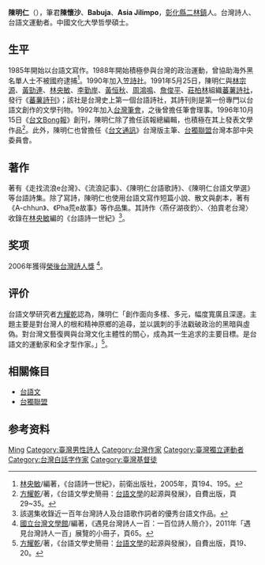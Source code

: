 {{Otheruses|other=名为陈明仁的其他人物|陈明仁}}

'''陳明仁'''（{{bd|1954年|}}），筆君'''陳懷沙'''、'''Babuja'''、'''Asia Jilimpo'''，[[彰化縣|彰化縣]][[二林鎮|二林鎮]]人。台灣詩人、台語文運動者。中國文化大學哲學碩士。

== 生平 ==
1985年開始以台語文寫作。1988年開始積極參與台灣的政治運動，曾協助海外黑名單人士不被國府逮捕<ref>[[林央敏|林央敏]]/編著，《台語詩一世紀》，前衛出版社，2005年，頁194、195。</ref>。1990年加入[[笠詩社|笠詩社]]。1991年5月25日，陳明仁與[[林宗源|林宗源]]、[[黃勁連|黃勁連]]、[[林央敏|林央敏]]、[[李勤岸|李勤岸]]、[[黃恒秋|黃恒秋]]、[[周鴻鳴|周鴻鳴]]、[[詹俊平|詹俊平]]、[[莊柏林|莊柏林]]組織[[蕃薯詩社|蕃薯詩社]]，發行《[[蕃薯詩刊|蕃薯詩刊]]》；該社是台灣史上第一個台語詩社，其詩刊則是第一份專門以台語文創作的文學刊物。1992年加入[[台灣筆會|台灣筆會]]，之後曾擔任筆會理事。1996年10月15日《[[台文Bong報|台文Bong報]]》創刊，陳明仁除了擔任該報總編輯，也積極在其上發表文學作品<ref>[[方耀乾|方耀乾]]/著，《台語文學史簡冊：[[台語文學|台語文學]]的起源與發展》，自費出版，頁29~35。</ref>。此外，陳明仁也曾擔任《[[台文通訊|台文通訊]]》台灣版主筆、[[台獨聯盟|台獨聯盟]]台灣本部中央委員會。

== 著作 ==
著有《走找流浪e台灣》、《流浪記事》、《陳明仁台語歌詩》、《陳明仁台語文學選》等台語詩集。除了寫詩，陳明仁也使用台語文寫作短篇小說、散文與劇本，著有《A-chhun》、《Pha荒e故事》等作品集。其詩作〈燕仔湖夜釣〉、〈拍賣老台灣〉收錄在[[林央敏|林央敏]]編的《台語詩一世紀》<ref>該選集收錄近一百年台灣詩人及台語歌作詞者的優秀台語文作品。</ref>。

== 奖项 ==
2006年獲得[[榮後台灣詩人獎|榮後台灣詩人獎]] <ref>[[國立台灣文學館|國立台灣文學館]]/編著，《遇見台灣詩人一百：一百位詩人簡介》，2011年「遇見台灣詩人一百」展覽的小冊子，頁65。</ref>。

== 评价 ==
台語文學研究者[[方耀乾|方耀乾]]認為，陳明仁「創作面向多樣、多元，幅度寬廣且深邃。主題主要是對台灣人的根和精神原鄉的追尋，並以諷刺的手法戳破政治的黑暗與虛偽。對台灣文藝復興與台灣文化主體性的關心，成為其一生追求的主要目標。是台語文的運動家和全才型作家。」<ref>[[方耀乾|方耀乾]]/著，《台語文學史簡冊：[[台語文學|台語文學]]的起源與發展》，自費出版，頁19、20。</ref>。

== 相關條目 ==
* [[台語文|台語文]]
* [[台獨聯盟|台獨聯盟]]

== 参考资料 ==
{{reflist}}

{{Authority control}}
{{DEFAULTSORT:Chen陈}}
[[Category:陈姓|Ming]]
[[Category:臺灣男性詩人|Category:臺灣男性詩人]]
[[Category:台灣作家|Category:台灣作家]]
[[Category:臺灣獨立運動者|Category:臺灣獨立運動者]]
[[Category:台灣白話字作家|Category:台灣白話字作家]]
[[Category:臺灣基督徒|Category:臺灣基督徒]]